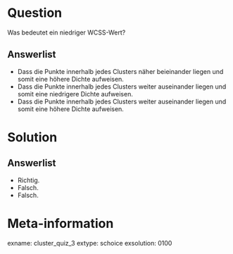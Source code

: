 Question
========
  
Was bedeutet ein niedriger WCSS-Wert?

Answerlist
----------
* Dass die Punkte innerhalb jedes Clusters näher beieinander liegen und somit eine höhere Dichte aufweisen. 
* Dass die Punkte innerhalb jedes Clusters weiter auseinander liegen und somit eine niedrigere Dichte aufweisen.
* Dass die Punkte innerhalb jedes Clusters weiter auseinander liegen und somit eine höhere Dichte aufweisen. 


Solution
========
  
Answerlist
----------
* Richtig.
* Falsch.
* Falsch.

Meta-information
================
exname: cluster_quiz_3
extype: schoice
exsolution: 0100